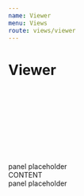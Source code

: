 ```yaml
---
name: Viewer
menu: Views
route: views/viewer
---
```



# Viewer

<Playground>
  <div>
    <NavBar className="justify-start">
      <div className="m-3">
        <Svg name="logo-ohif" />
      </div>
    </NavBar>
    <div
      className="flex flex-row flex-no-wrap flex-1 items-stretch overflow-hidden w-full"
      style={{ height: 'calc(100vh - 57px' }}
    >
      <SidePanel
        side="left"
        iconName="icon-nav-studies"
        iconLabel="Studies"
        componentLabel="Studies"
        defaultIsOpen={false}
      >
        <div className="flex justify-center text-white p-2">
          panel placeholder
        </div>
      </SidePanel>
      <div className="flex flex-1 h-100 overflow-hidden w-100 bg-primary-main items-center justify-center text-white">
        CONTENT
      </div>
      <SidePanel
        side="right"
        iconName="list-bullets"
        iconLabel="Measure"
        componentLabel="Measurements"
        defaultIsOpen={false}
      >
        <div className="flex justify-center text-white p-2">
          panel placeholder
        </div>
      </SidePanel>
    </div>
  </div>
</Playground>

